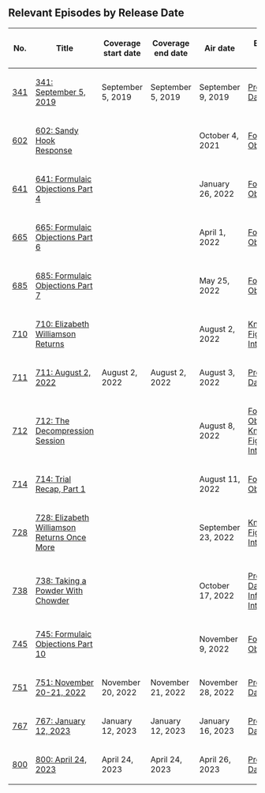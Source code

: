==Relevant Episodes by Release Date==
{| class="fandom-table"
!No.
!Title
!Coverage
start date
!Coverage
end date
!Air date
!Episode type
|-
|[[341: September 5, 2019|341]]
|[[341: September 5, 2019]]
|September 5, 2019
|September 5, 2019
|September 9, 2019
|[[:Category:Present Day|Present Day]]
|-
|[[602: Sandy Hook Response|602]]
|[[602: Sandy Hook Response]]
|
|
|October 4, 2021
|[[:Category:Formulaic Objections|Formulaic Objections]]
|-
|[[641: Formulaic Objections Part 4|641]]
|[[641: Formulaic Objections Part 4]]
|
|
|January 26, 2022
|[[:Category:Formulaic Objections|Formulaic Objections]]
|-
|[[665: Formulaic Objections Part 6|665]]
|[[665: Formulaic Objections Part 6]]
|
|
|April 1, 2022
|[[:Category:Formulaic Objections|Formulaic Objections]]
|-
|[[685: Formulaic Objections Part 7|685]]
|[[685: Formulaic Objections Part 7]]
|
|
|May 25, 2022
|[[:Category:Formulaic Objections|Formulaic Objections]]
|-
|[[710: Elizabeth Williamson Returns|710]]
|[[710: Elizabeth Williamson Returns]]
|
|
|August 2, 2022
|[[:Category:Knowledge Fight Interview|Knowledge Fight Interview]]
|-
|[[711: August 2, 2022|711]]
|[[711: August 2, 2022]]
|August 2, 2022
|August 2, 2022
|August 3, 2022
|[[:Category:Present Day|Present Day]]
|-
|[[712: The Decompression Session|712]]
|[[712: The Decompression Session]]
|
|
|August 8, 2022
|[[:Category:Formulaic Objections|Formulaic Objections]], [[:Category:Knowledge Fight Interview|Knowledge Fight Interview]]
|-
|[[714: Trial Recap, Part 1|714]]
|[[714: Trial Recap, Part 1]]
|
|
|August 11, 2022
|[[:Category:Formulaic Objections|Formulaic Objections]]
|-
|[[728: Elizabeth Williamson Returns Once More|728]]
|[[728: Elizabeth Williamson Returns Once More]]
|
|
|September 23, 2022
|[[:Category:Knowledge Fight Interview|Knowledge Fight Interview]]
|-
|[[738: Taking a Powder With Chowder|738]]
|[[738: Taking a Powder With Chowder]]
|
|
|October 17, 2022
|[[:Category:Present Day|Present Day]], [[:Category:InfoWars Interview|InfoWars Interview]]
|-
|[[745: Formulaic Objections Part 10|745]]
|[[745: Formulaic Objections Part 10]]
|
|
|November 9, 2022
|[[:Category:Formulaic Objections|Formulaic Objections]]
|-
|[[751: November 20-21, 2022|751]]
|[[751: November 20-21, 2022]]
|November 20, 2022
|November 21, 2022
|November 28, 2022
|[[:Category:Present Day|Present Day]]
|-
|[[767: January 12, 2023|767]]
|[[767: January 12, 2023]]
|January 12, 2023
|January 12, 2023
|January 16, 2023
|[[:Category:Present Day|Present Day]]
|-
|[[800: April 24, 2023|800]]
|[[800: April 24, 2023]]
|April 24, 2023
|April 24, 2023
|April 26, 2023
|[[:Category:Present Day|Present Day]]
|}
